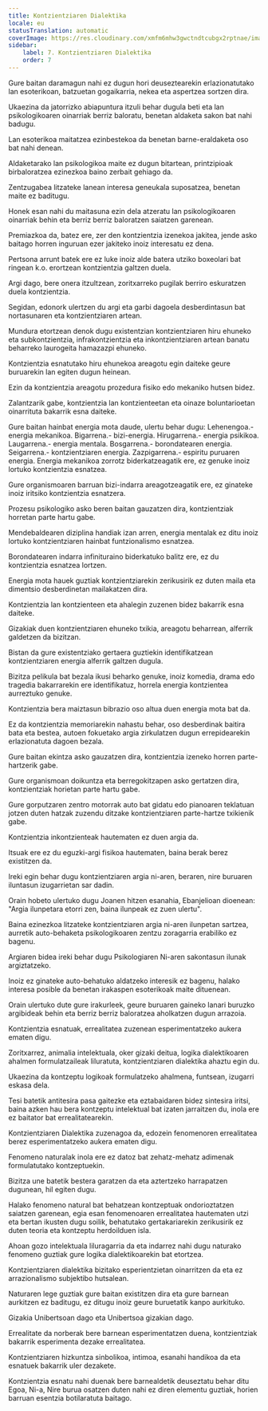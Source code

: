 ```yaml
---
title: Kontzientziaren Dialektika
locale: eu
statusTranslation: automatic
coverImage: https://res.cloudinary.com/xmfm6mhw3gwctndtcubgx2rptnae/image/upload/v1741354419/small_cover_la_gran_rebelion_28716e29d2.webp
sidebar:
    label: 7. Kontzientziaren Dialektika
    order: 7
---
```

Gure baitan daramagun nahi ez dugun hori deuseztearekin erlazionatutako lan esoterikoan, batzuetan gogaikarria, nekea eta aspertzea sortzen dira.

Ukaezina da jatorrizko abiapuntura itzuli behar dugula beti eta lan psikologikoaren oinarriak berriz baloratu, benetan aldaketa sakon bat nahi badugu.

Lan esoterikoa maitatzea ezinbestekoa da benetan barne-eraldaketa oso bat nahi denean.

Aldaketarako lan psikologikoa maite ez dugun bitartean, printzipioak birbaloratzea ezinezkoa baino zerbait gehiago da.

Zentzugabea litzateke lanean interesa geneukala suposatzea, benetan maite ez baditugu.

Honek esan nahi du maitasuna ezin dela atzeratu lan psikologikoaren oinarriak behin eta berriz berriz baloratzen saiatzen garenean.

Premiazkoa da, batez ere, zer den kontzientzia izenekoa jakitea, jende asko baitago horren inguruan ezer jakiteko inoiz interesatu ez dena.

Pertsona arrunt batek ere ez luke inoiz alde batera utziko boxeolari bat ringean k.o. erortzean kontzientzia galtzen duela.

Argi dago, bere onera itzultzean, zoritxarreko pugilak berriro eskuratzen duela kontzientzia.

Segidan, edonork ulertzen du argi eta garbi dagoela desberdintasun bat nortasunaren eta kontzientziaren artean.

Mundura etortzean denok dugu existentzian kontzientziaren hiru ehuneko eta subkontzientzia, infrakontzientzia eta inkontzientziaren artean banatu beharreko laurogeita hamazazpi ehuneko.

Kontzientzia esnatutako hiru ehunekoa areagotu egin daiteke geure buruarekin lan egiten dugun heinean.

Ezin da kontzientzia areagotu prozedura fisiko edo mekaniko hutsen bidez.

Zalantzarik gabe, kontzientzia lan kontzienteetan eta oinaze boluntarioetan oinarrituta bakarrik esna daiteke.

Gure baitan hainbat energia mota daude, ulertu behar dugu: Lehenengoa.- energia mekanikoa. Bigarrena.- bizi-energia. Hirugarrena.- energia psikikoa. Laugarrena.- energia mentala. Bosgarrena.- borondatearen energia. Seigarrena.- kontzientziaren energia. Zazpigarrena.- espiritu puruaren energia. Energia mekanikoa zorrotz biderkatzeagatik ere, ez genuke inoiz lortuko kontzientzia esnatzea.

Gure organismoaren barruan bizi-indarra areagotzeagatik ere, ez ginateke inoiz iritsiko kontzientzia esnatzera.

Prozesu psikologiko asko beren baitan gauzatzen dira, kontzientziak horretan parte hartu gabe.

Mendebaldearen diziplina handiak izan arren, energia mentalak ez ditu inoiz lortuko kontzientziaren hainbat funtzionalismo esnatzea.

Borondatearen indarra infinituraino biderkatuko balitz ere, ez du kontzientzia esnatzea lortzen.

Energia mota hauek guztiak kontzientziarekin zerikusirik ez duten maila eta dimentsio desberdinetan mailakatzen dira.

Kontzientzia lan kontzienteen eta ahalegin zuzenen bidez bakarrik esna daiteke.

Gizakiak duen kontzientziaren ehuneko txikia, areagotu beharrean, alferrik galdetzen da bizitzan.

Bistan da gure existentziako gertaera guztiekin identifikatzean kontzientziaren energia alferrik galtzen dugula.

Bizitza pelikula bat bezala ikusi beharko genuke, inoiz komedia, drama edo tragedia bakarrarekin ere identifikatuz, horrela energia kontzientea aurreztuko genuke.

Kontzientzia bera maiztasun bibrazio oso altua duen energia mota bat da.

Ez da kontzientzia memoriarekin nahastu behar, oso desberdinak baitira bata eta bestea, autoen fokuetako argia zirkulatzen dugun errepidearekin erlazionatuta dagoen bezala.

Gure baitan ekintza asko gauzatzen dira, kontzientzia izeneko horren parte-hartzerik gabe.

Gure organismoan doikuntza eta berregokitzapen asko gertatzen dira, kontzientziak horietan parte hartu gabe.

Gure gorputzaren zentro motorrak auto bat gidatu edo pianoaren teklatuan jotzen duten hatzak zuzendu ditzake kontzientziaren parte-hartze txikienik gabe.

Kontzientzia inkontzienteak hautematen ez duen argia da.

Itsuak ere ez du eguzki-argi fisikoa hautematen, baina berak berez existitzen da.

Ireki egin behar dugu kontzientziaren argia ni-aren, beraren, nire buruaren iluntasun izugarrietan sar dadin.

Orain hobeto ulertuko dugu Joanen hitzen esanahia, Ebanjelioan dioenean: "Argia ilunpetara etorri zen, baina ilunpeak ez zuen ulertu".

Baina ezinezkoa litzateke kontzientziaren argia ni-aren ilunpetan sartzea, aurretik auto-behaketa psikologikoaren zentzu zoragarria erabiliko ez bagenu.

Argiaren bidea ireki behar dugu Psikologiaren Ni-aren sakontasun ilunak argiztatzeko.

Inoiz ez ginateke auto-behatuko aldatzeko interesik ez bagenu, halako interesa posible da benetan irakaspen esoterikoak maite dituenean.

Orain ulertuko dute gure irakurleek, geure buruaren gaineko lanari buruzko argibideak behin eta berriz berriz baloratzea aholkatzen dugun arrazoia.

Kontzientzia esnatuak, errealitatea zuzenean esperimentatzeko aukera ematen digu.

Zoritxarrez, animalia intelektuala, oker gizaki deitua, logika dialektikoaren ahalmen formulatzaileak liluratuta, kontzientziaren dialektika ahaztu egin du.

Ukaezina da kontzeptu logikoak formulatzeko ahalmena, funtsean, izugarri eskasa dela.

Tesi batetik antitesira pasa gaitezke eta eztabaidaren bidez sintesira iritsi, baina azken hau bera kontzeptu intelektual bat izaten jarraitzen du, inola ere ez baitator bat errealitatearekin.

Kontzientziaren Dialektika zuzenagoa da, edozein fenomenoren errealitatea berez esperimentatzeko aukera ematen digu.

Fenomeno naturalak inola ere ez datoz bat zehatz-mehatz adimenak formulatutako kontzeptuekin.

Bizitza une batetik bestera garatzen da eta aztertzeko harrapatzen dugunean, hil egiten dugu.

Halako fenomeno natural bat behatzean kontzeptuak ondorioztatzen saiatzen garenean, egia esan fenomenoaren errealitatea hautematen utzi eta bertan ikusten dugu soilik, behatutako gertakariarekin zerikusirik ez duten teoria eta kontzeptu herdoilduen isla.

Ahoan gozo intelektuala liluragarria da eta indarrez nahi dugu naturako fenomeno guztiak gure logika dialektikoarekin bat etortzea.

Kontzientziaren dialektika bizitako esperientzietan oinarritzen da eta ez arrazionalismo subjektibo hutsalean.

Naturaren lege guztiak gure baitan existitzen dira eta gure barnean aurkitzen ez baditugu, ez ditugu inoiz geure buruetatik kanpo aurkituko.

Gizakia Unibertsoan dago eta Unibertsoa gizakian dago.

Errealitate da norberak bere barnean esperimentatzen duena, kontzientziak bakarrik esperimenta dezake errealitatea.

Kontzientziaren hizkuntza sinbolikoa, intimoa, esanahi handikoa da eta esnatuek bakarrik uler dezakete.

Kontzientzia esnatu nahi duenak bere barnealdetik deuseztatu behar ditu Egoa, Ni-a, Nire burua osatzen duten nahi ez diren elementu guztiak, horien barruan esentzia botilaratuta baitago.

